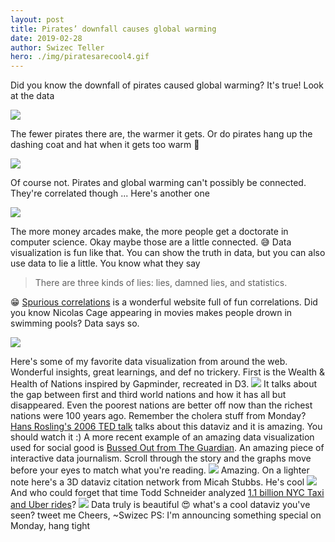 ```yaml
---
layout: post
title: Pirates’ downfall causes global warming
date: 2019-02-28
author: Swizec Teller
hero: ./img/piratesarecool4.gif
---
```


Did you know the downfall of pirates caused global warming? It's true! Look at the data

![](./img/piratesarecool4.gif)

The fewer pirates there are, the warmer it gets. Or do pirates hang up the dashing coat and hat when it gets too warm 🤔

![](./img/giphy.gif)

Of course not. Pirates and global warming can't possibly be connected. They're correlated though ... Here's another one

![](./img/IDmjSSO.png)

The more money arcades make, the more people get a doctorate in computer science. Okay maybe those are a little connected. 😅 Data visualization is fun like that. You can show the truth in data, but you can also use data to lie a little. You know what they say

> There are three kinds of lies: lies, damned lies, and statistics.

😁 [Spurious correlations](http://www.tylervigen.com/spurious-correlations) is a wonderful website full of fun correlations. Did you know Nicolas Cage appearing in movies makes people drown in swimming pools? Data says so.

![](./img/correlation.png)

Here's some of my favorite data visualization from around the web. Wonderful insights, great learnings, and def no trickery. First is the Wealth & Health of Nations inspired by Gapminder, recreated in D3. [![](./img/22Nw5l2.gif)](https://bost.ocks.org/mike/nations/) It talks about the gap between first and third world nations and how it has all but disappeared. Even the poorest nations are better off now than the richest nations were 100 years ago. Remember the cholera stuff from Monday? [Hans Rosling's 2006 TED talk](https://www.ted.com/talks/hans_rosling_shows_the_best_stats_you_ve_ever_seen) talks about this dataviz and it is amazing. You should watch it :) A more recent example of an amazing data visualization used for social good is [Bussed Out from The Guardian](https://www.theguardian.com/us-news/ng-interactive/2017/dec/20/bussed-out-america-moves-homeless-people-country-study). An amazing piece of interactive data journalism. Scroll through the story and the graphs move before your eyes to match what you're reading. [![](./img/a5jcoqu.gif)](https://www.theguardian.com/us-news/ng-interactive/2017/dec/20/bussed-out-america-moves-homeless-people-country-study) Amazing. On a lighter note here's a 3D dataviz citation network from Micah Stubbs. He's cool [![](./img/tO0TFoX.gif)](https://bl.ocks.org/micahstubbs/bf770b9f5d76f539a1a7fe8df7e32448) And who could forget that time Todd Schneider analyzed [1.1 billion NYC Taxi and Uber rides](https://toddwschneider.com/posts/analyzing-1-1-billion-nyc-taxi-and-uber-trips-with-a-vengeance/)? [![](./img/taxi_pickups_map.png)](https://toddwschneider.com/posts/analyzing-1-1-billion-nyc-taxi-and-uber-trips-with-a-vengeance/) Data truly is beautiful 😍 what's a cool dataviz you've seen? tweet me Cheers, ~Swizec PS: I'm announcing something special on Monday, hang tight

